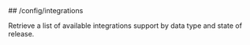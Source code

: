 
<MethodPill method="get" />
## /config/integrations

Retrieve a list of available integrations support by data type and state of release.
